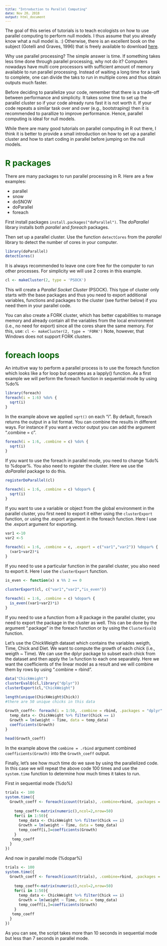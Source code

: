```yaml
---
title: "Introduction to Parallel Computing"
date: Nov 20, 2018
output: html_document
---
```

<style type="text/css">
body{ /* Normal  */
      font-size: 14px;
  }
h1 { /* Header 1 */
  font-size: 26px;
  color: DarkGreen;
}
h2 { /* Header 2 */
    font-size: 22px;
  color: DarkGreen;
}
code.r{ /* Code block */
    font-size: 12px;
}
pre { /* Code block - determines code spacing between lines */
    font-size: 12px;
}
</style>

The goal of this series of tutorials is to teach ecologists on how to use parallel computing to perform null models. 
I thus assume that you already know what a null model is. :)
Otherwise, there is an excellent book on the subject (Gotelli and Graves, 1996) that is freely available to download [here](https://www.uvm.edu/~ngotelli/nullmodelspage.html).

Why use parallel processing? The simple answer is time.
If something takes less time done through parallel processing, why not do it? Computers nowadays have multi core processors with sufficient amount of memory available to run parallel processing. Instead of waiting a long time for a task to complete, one can divide the taks to run in multiple cores and thus obtain outputs much faster. 

Before deciding to parallelize your code, remember that there is a trade-off between performance and simplicity. It takes some time to set up the parallel cluster so if your code already runs fast it is not worth it. If your code repeats a similar task over and over (e.g., bootstraping) then it is recommended to parallize to  improve performance. Hence, parallel computing is ideal for null models.

While there are many good tutorials on parallel computing in R out there, I think it is better to provide a small introduction on how to set up a parallel cluster and how to start coding in parallel before jumping on the null models.

# R packages

There are many packages to run parallel processing in R. Here are a few examples:

* parallel
* snow
* doSNOW
* doParallel
* foreach



First install packages `install.packages("doParallel")`. The _doParallel_ library installs both _parallel_ and _foreach_ packages.

Then set up a parallel cluster.
Use the function `detectCores` from the _parallel_ library to detect the number of cores in your computer.

```r
library(doParallel)
detectCores()
```
It is always recommended to leave one core free for the computer to run other processes.
For simplicity we will use 2 cores in this example.
```r
cl <- makeCluster(2, type = 'PSOCK')
```
This will create a _Parallel Socket Cluster_ (PSOCK). This type of cluster only starts with the base packages and thus you need to export additional variables, functions and packages to the cluster (see further below) if you need them in your parallel code.

You can also create a FORK cluster, which has better capabilities to manage memory and already contain all the variables from the local environment (i.e., no need for export) since all the cores share the same memory. For this, use: 
`cl <- makeCluster(2, type = 'FORK')` 
Note, however, that Windows does not support FORK clusters.

# foreach loops

An intuitive way to perform a parallel process is to use the foreach function which looks like a for loop but operates as a lapply() function. As a first example we will perform the foreach function in sequential mode by using %do%

```r
library(foreach)
foreach(i = 1:6) %do% {
  sqrt(i)
}

```
In the example above we applied `sqrt()` on each "i". 
By default, foreach returns the output in a list format. You can combine the results in different ways. For instance if you want a vector output you can add the argument ".combine = c". 
```r
foreach(i = 1:6, .combine = c) %do% {
  sqrt(i)
}

```
If you want to use the foreach in parallel mode, you need to change %do% to %dopar%.
You also need to register the cluster. Here we use the _doParallel_ package to do this.
```r
registerDoParallel(cl)

foreach(i = 1:6, .combine = c) %dopar% {
  sqrt(i)
}

```
If you want to use a variable or object from the global environment in the parallel cluster, you first need to export it either using the `clusterExport` function, or using the .export argument in the foreach function. Here I use the .export argument for exporting.
```r
var1 <-10
var2 <-5

foreach(i = 1:6, .combine = c, .export = c("var1","var2")) %dopar% {
  (var1+var2)*i
}

```
If you need to use a particular function in the parallel cluster, you also need to export it.
Here I use the `clusterExport` function.
```r
is_even <- function(x) x %% 2 == 0

clusterExport(cl, c("var1","var2","is_even"))

foreach(i = 1:6, .combine = c) %dopar% {
  is_even((var1+var2)*i)
}

```
If you need to use a function from a R package in the parallel cluster, you need to export the package in the cluster as well. This can be done by the argument ".package" in the foreach function or by using the `ClusterEvalQ` function.

Let's use the ChickWeigth dataset which contains the variables weigth, Time, Chick and Diet. 
We want to compute the growth of each chick (i.e., weigth ~ Time). We can use the dplyr package to subset each chick from the dataset and then apply the `lm` function to each one separately. Here we want the coefficients of the linear model as a result and we will combine them by rows by using ".combine = rbind".
```r
data("ChickWeight")
clusterEvalQ(cl,library("dplyr"))
clusterExport(cl,"ChickWeight")

length(unique(ChickWeight$Chick))
#there are 50 unique chicks in this data

Growth_coeff<- foreach(i = 1:50, .combine = rbind, .packages = "dplyr") %dopar% {
  temp_data <- ChickWeight %>% filter(Chick == i)
  Growth = lm(weight ~ Time, data = temp_data)
  coefficients(Growth)
}

head(Growth_coeff)

```
In the example above the `combine = .rbind` argument combined `coefficients(Growth)` into the `Growth_coeff` output. 

Finally, let's see how much time do we save by using the parallelized code.
In this case we will repeat the above code 100 times and use the `system.time` function to determine how much times it takes to run. 

First in sequential mode (%do%)
```r
trials <- 100
system.time({
  Growth_coeff <- foreach(icount(trials), .combine=rbind, .packages = "dplyr") %do% {
    
    temp_coeff<-matrix(numeric(),ncol=2,nrow=50)
    for(i in 1:50){
      temp_data <- ChickWeight %>% filter(Chick == i)
      Growth = lm(weight ~ Time, data = temp_data)
      temp_coeff[i,]=coefficients(Growth)
    }
   temp_coeff
  }
})
```
And now in parallel mode (%dopar%)
```r
trials <- 100
system.time({
  Growth_coeff <- foreach(icount(trials), .combine=rbind, .packages = "dplyr") %dopar% {
    
    temp_coeff<-matrix(numeric(),ncol=2,nrow=50)
    for(i in 1:50){
      temp_data <- ChickWeight %>% filter(Chick == i)
      Growth = lm(weight ~ Time, data = temp_data)
      temp_coeff[i,]=coefficients(Growth)
    }
   temp_coeff
  }
})

```
As you can see, the script takes more than 10 seconds in sequential mode but less than 7 seconds in parallel mode.

